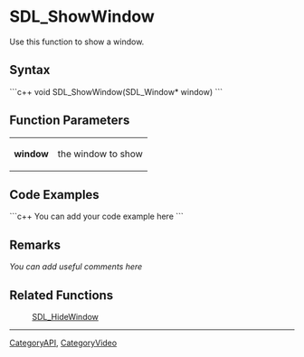 <!-- pragma section-numbers off -->
<!-- pragma disable-camelcase -->

= SDL_ShowWindow =
Use this function to show a window.


== Syntax ==
```c++
void SDL_ShowWindow(SDL_Window* window)
```

== Function Parameters ==
{|
|'''window'''
|the window to show
|}

== Code Examples ==
```c++
You can add your code example here
```

== Remarks ==
''You can add useful comments here''

== Related Functions ==
:[[SDL_HideWindow]]

----
[[CategoryAPI]], [[CategoryVideo]]
